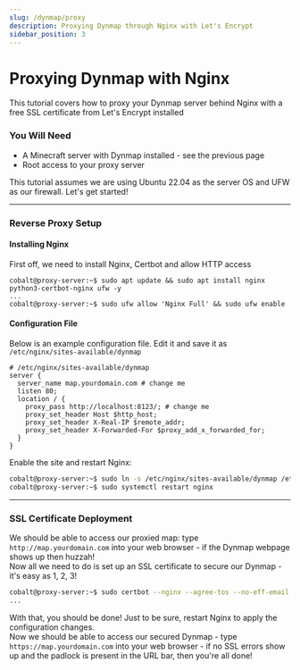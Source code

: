 ```yaml
---
slug: /dynmap/proxy
description: Proxying Dynmap through Nginx with Let's Encrypt
sidebar_position: 3
---
```


# Proxying Dynmap with Nginx

This tutorial covers how to proxy your Dynmap server behind Nginx with a free SSL certificate from Let's Encrypt installed

### You Will Need

* A Minecraft server with Dynmap installed - see the previous page
* Root access to your proxy server

This tutorial assumes we are using Ubuntu 22.04 as the server OS and UFW as our firewall. Let's get started!

---

### Reverse Proxy Setup

#### Installing Nginx

First off, we need to install Nginx, Certbot and allow HTTP access

```
cobalt@proxy-server:~$ sudo apt update && sudo apt install nginx python3-certbot-nginx ufw -y
...
cobalt@proxy-server:~$ sudo ufw allow 'Nginx Full' && sudo ufw enable
```


#### Configuration File

Below is an example configuration file. Edit it and save it as `/etc/nginx/sites-available/dynmap`
```nginx
# /etc/nginx/sites-available/dynmap
server {
  server_name map.yourdomain.com # change me
  listen 80;
  location / {
    proxy_pass http://localhost:8123/; # change me
    proxy_set_header Host $http_host;
    proxy_set_header X-Real-IP $remote_addr;
    proxy_set_header X-Forwarded-For $proxy_add_x_forwarded_for;
  }
}
```

Enable the site and restart Nginx:
```bash
cobalt@proxy-server:~$ sudo ln -s /etc/nginx/sites-available/dynmap /etc/nginx/sites-enabled/dynmap
cobalt@proxy-server:~$ sudo systemctl restart nginx
```

---

### SSL Certificate Deployment

We should be able to access our proxied map: type `http://map.yourdomain.com` into your web browser - if the Dynmap webpage shows up then huzzah!  
Now all we need to do is set up an SSL certificate to secure our Dynmap - it's easy as 1, 2, 3!
```bash
cobalt@proxy-server:~$ sudo certbot --nginx --agree-tos --no-eff-email -m johndoe@example.com -d map.yourdomain.com
...
```
With that, you should be done! Just to be sure, restart Nginx to apply the configuration changes.  
Now we should be able to access our secured Dynmap - type `https://map.yourdomain.com` into your web browser - if no SSL errors show up and the padlock is present in the URL bar, then you're all done!